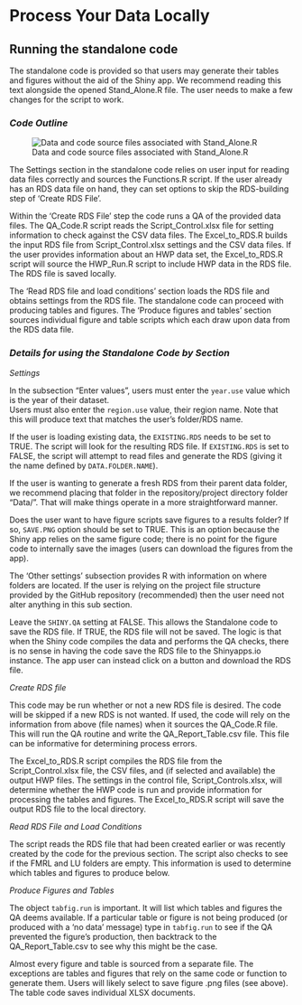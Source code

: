 # Process Your Data Locally {#sec-stndalone}

## Running the standalone code

The standalone code is provided so that users may generate their tables and figures without the aid of the Shiny app. We recommend reading this text alongside the opened Stand_Alone.R file. The user needs to make a few changes for the script to work.

### *Code Outline*

![Data and code source files associated with Stand_Alone.R](images/Standalone_dependencies.png){#fig-LABEL fig-alt="ALT"}

The Settings section in the standalone code relies on user input for reading data files correctly and sources the Functions.R script. If the user already has an RDS data file on hand, they can set options to skip the RDS-building step of ‘Create RDS File’.

Within the ‘Create RDS File’ step the code runs a QA of the provided data files. The QA_Code.R script reads the Script_Control.xlsx file for setting information to check against the CSV data files. The Excel_to_RDS.R builds the input RDS file from Script_Control.xlsx settings and the CSV data files. If the user provides information about an HWP data set, the Excel_to_RDS.R script will source the HWP_Run.R script to include HWP data in the RDS file. The RDS file is saved locally.

The ‘Read RDS file and load conditions’ section loads the RDS file and obtains settings from the RDS file. The standalone code can proceed with producing tables and figures. The ‘Produce figures and tables’ section sources individual figure and table scripts which each draw upon data from the RDS data file.

### *Details for using the Standalone Code by Section*

*Settings*

In the subsection "Enter values", users must enter the `year.use` value which is the year of their dataset.\
Users must also enter the `region.use` value, their region name. Note that this will produce text that matches the user’s folder/RDS name.

If the user is loading existing data, the `EXISTING.RDS` needs to be set to TRUE. The script will look for the resulting RDS file. If `EXISTING.RDS` is set to FALSE, the script will attempt to read files and generate the RDS (giving it the name defined by `DATA.FOLDER.NAME`).

If the user is wanting to generate a fresh RDS from their parent data folder, we recommend placing that folder in the repository/project directory folder “Data/”. That will make things operate in a more straightforward manner.

Does the user want to have figure scripts save figures to a results folder? If so, `SAVE.PNG` option should be set to TRUE. This is an option because the Shiny app relies on the same figure code; there is no point for the figure code to internally save the images (users can download the figures from the app).

The 'Other settings' subsection provides R with information on where folders are located. If the user is relying on the project file structure provided by the GitHub repository (recommended) then the user need not alter anything in this sub section.

Leave the `SHINY.QA` setting at FALSE. This allows the Standalone code to save the RDS file. If TRUE, the RDS file will not be saved. The logic is that when the Shiny code compiles the data and performs the QA checks, there is no sense in having the code save the RDS file to the Shinyapps.io instance. The app user can instead click on a button and download the RDS file.

*Create RDS file*

This code may be run whether or not a new RDS file is desired. The code will be skipped if a new RDS is not wanted. If used, the code will rely on the information from above (file names) when it sources the QA_Code.R file. This will run the QA routine and write the QA_Report_Table.csv file. This file can be informative for determining process errors.

The Excel_to_RDS.R script compiles the RDS file from the Script_Control.xlsx file, the CSV files, and (if selected and available) the output HWP files. The settings in the control file, Script_Controls.xlsx, will determine whether the HWP code is run and provide information for processing the tables and figures. The Excel_to_RDS.R script will save the output RDS file to the local directory.

*Read RDS File and Load Conditions*

The script reads the RDS file that had been created earlier or was recently created by the code for the previous section. The script also checks to see if the FMRL and LU folders are empty. This information is used to determine which tables and figures to produce below.

*Produce Figures and Tables*

The object `tabfig.run` is important. It will list which tables and figures the QA deems available. If a particular table or figure is not being produced (or produced with a ‘no data’ message) type in `tabfig.run` to see if the QA prevented the figure’s production, then backtrack to the QA_Report_Table.csv to see why this might be the case.

Almost every figure and table is sourced from a separate file. The exceptions are tables and figures that rely on the same code or function to generate them. Users will likely select to save figure .png files (see above). The table code saves individual XLSX documents.
